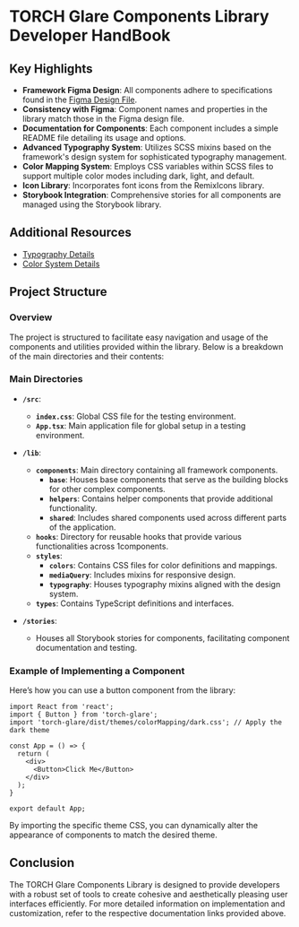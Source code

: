 
<Meta title="Documentation/Developer HandBook" />

# TORCH Glare Components Library Developer HandBook

## Key Highlights

- **Framework Figma Design**: All components adhere to specifications found in the [Figma Design File](https://www.figma.com/design/Q3aIuqsK0HWrUrOElSFEIb/TORCH-Glare-V1.5.2?node-id=1094-125590&t=ySiHG1iTEWxwMxhA-0). 
- **Consistency with Figma**: Component names and properties in the library match those in the Figma design file.
- **Documentation for Components**: Each component includes a simple README file detailing its usage and options.
- **Advanced Typography System**: Utilizes SCSS mixins based on the framework's design system for sophisticated typography management.
- **Color Mapping System**: Employs CSS variables within SCSS files to support multiple color modes including dark, light, and default.
- **Icon Library**: Incorporates font icons from the RemixIcons library.
- **Storybook Integration**: Comprehensive stories for all components are managed using the Storybook library.

## Additional Resources

- [Typography Details](?path=/docs/styles-typography--docs)
- [Color System Details](?path=/docs/styles-color-system--docs)

## Project Structure

### Overview

The project is structured to facilitate easy navigation and usage of the components and utilities provided within the library. Below is a breakdown of the main directories and their contents:

### Main Directories

- **`/src`**:
  - **`index.css`**: Global CSS file for the testing environment.
  - **`App.tsx`**: Main application file for global setup in a testing environment.

- **`/lib`**:
  - **`components`**: Main directory containing all framework components.
    - **`base`**: Houses base components that serve as the building blocks for other complex components.
    - **`helpers`**: Contains helper components that provide additional functionality.
    - **`shared`**: Includes shared components used across different parts of the application.
  - **`hooks`**: Directory for reusable hooks that provide various functionalities across 1components.
  - **`styles`**:
    - **`colors`**: Contains CSS files for color definitions and mappings.
    - **`mediaQuery`**: Includes mixins for responsive design.
    - **`typography`**: Houses typography mixins aligned with the design system.
  - **`types`**: Contains TypeScript definitions and interfaces.

- **`/stories`**:
  - Houses all Storybook stories for components, facilitating component documentation and testing.

### Example of Implementing a Component

Here’s how you can use a button component from the library:

```tsx
import React from 'react';
import { Button } from 'torch-glare';
import 'torch-glare/dist/themes/colorMapping/dark.css'; // Apply the dark theme

const App = () => {
  return (
    <div>
      <Button>Click Me</Button>
    </div>
  );
}

export default App;
```


By importing the specific theme CSS, you can dynamically alter the appearance of components to match the desired theme.

## Conclusion

The TORCH Glare Components Library is designed to provide developers with a robust set of tools to create cohesive and aesthetically pleasing user interfaces efficiently. For more detailed information on implementation and customization, refer to the respective documentation links provided above.